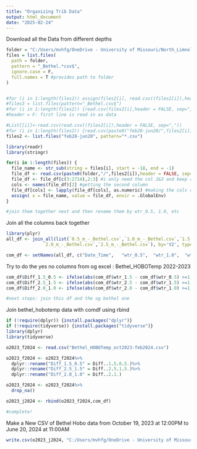 ```yaml
---
title: "Organizing Trib Data"
output: html_document
date: "2025-02-24"
---
```


Download all the Data from different depths
```r
folder = "C:/Users/mvhfg/OneDrive - University of Missouri/North_Limnology/Data_Organization/Trib/tribOrg/feb28-jun20"
files = list.files(
  path = folder,
  pattern = "_Bethel.*csv$",
  ignore.case = F,
  full.names = T #provides path to folder
)


#for (i in 1:length(files2)) assign(files2[i], read.csv((files2[i]),header = FALSE, sep=",")) 
#files3 = list.files(pattern="_Bethel.csv$")
#for (i in 1:length(files2)) {read.csv(files2[i],header = FALSE, sep=",")}
#header = F: first line is read in as data

#List[[i]]<-read.csv(read.csv((files2[i]),header = FALSE, sep=","))
#for (i in 1:length(files2)) {read.csv(paste0("feb28-jun20/",files2[i]),header = FALSE, sep=",")}
files2 <- list.files("feb28-jun20", pattern="*.csv")

library(readr)
library(stringr)

for(i in 1:length(files)) {
  file_name <- str_sub(string = files[i], start = -18, end = -1)
  file_df <- read.csv(paste0(folder,"/",files2[i]),header = FALSE, sep=",")
  file_df <- file_df[c(3:2714),2:3] #i only need the col 2&3 and keep rows 2:2714
  cols <- names(file_df)[2] #getting the second column 
  file_df[cols] <- lapply(file_df[cols], as.numeric) #making the cols column(s) numeric
  assign( x = file_name, value = file_df, envir = .GlobalEnv)
}

#join them together next and then rename them by wtr_0.5, 1.0, etc

```

Join all the columns back together
```r
library(plyr)
all_df <- join_all(list(`0.5_m_-_Bethel.csv`,`1.0_m_-_Bethel.csv`,`1.5_m_-_Bethel.csv`,
              `2.0_m_-_Bethel.csv`,`2.5_m_-_Bethel.csv`), by='V2', type='left')

com_df <- setNames(all_df, c("Date_Time",	"wtr_0.5",	"wtr_1.0",	"wtr_1.5",	"wtr_2.0",	"wtr_2.5"))

```

Try to do the yes no columns from og excel : Bethel_HOBOTemp 2022-2023
```r
com_df$Diff_1.5_0.5 <- ifelse(abs(com_df$wtr_1.5 - com_df$wtr_0.5) >=1, "Yes", "No")
com_df$Diff_2.5_1.5 <- ifelse(abs(com_df$wtr_2.5 - com_df$wtr_1.5) >=1, "Yes", "No")
com_df$Diff_2.0_1.0 <- ifelse(abs(com_df$wtr_2.0 - com_df$wtr_1.0) >=1, "Yes", "No")

#next steps: join this df and the og bethel one
```

Join bethel_hobotemp data with comdf using rbind
```r
if (!require(dplyr)) {install.packages("dplyr")}
if (!require(tidyverse)) {install.packages("tidyverse")}
library(dplyr)
library(tidyverse)

o2023_f2024 <- read.csv("Bethel_HOBOTemp_oct2023-feb2024.csv")

o2023_f2024 <- o2023_f2024%>%
  dplyr::rename("Diff_1.5_0.5" = Diff..1.5.0.5.)%>% 
  dplyr::rename("Diff_2.5_1.5" = Diff..2.5.1.5.)%>% 
  dplyr::rename("Diff_2.0_1.0" = Diff..2.1.)

o2023_f2024 <- o2023_f2024%>%
  drop_na()

o2023_j2024 <- rbind(o2023_f2024,com_df)

#complete!
```

Make a New CSV of Bethel Hobo data from October 19, 2023 at 12:00PM to June 20, 2024 at 11:00AM
```r
write.csv(o2023_j2024, "C:/Users/mvhfg/OneDrive - University of Missouri/North_Limnology/Data_Organization/Trib/tribOrg/oct2023-jun2024.csv",row.names=FALSE)
```

